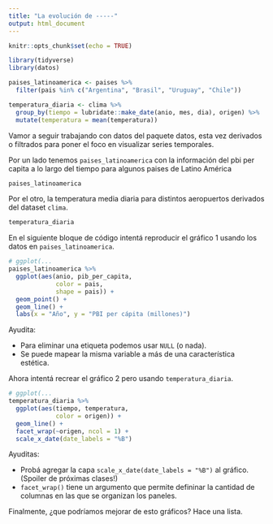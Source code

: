 ```yaml
---
title: "La evolución de -----"
output: html_document
---
```


```r
knitr::opts_chunk$set(echo = TRUE)

library(tidyverse)
library(datos)

paises_latinoamerica <- paises %>% 
  filter(pais %in% c("Argentina", "Brasil", "Uruguay", "Chile"))

temperatura_diaria <- clima %>% 
  group_by(tiempo = lubridate::make_date(anio, mes, dia), origen) %>% 
  mutate(temperatura = mean(temperatura)) 
```

Vamor a seguir trabajando con datos del paquete datos, esta vez derivados o filtrados para poner el foco en visualizar series temporales. 

Por un lado tenemos `paises_latinoamerica` con la información del pbi per capita a lo largo del tiempo para algunos paises de Latino América

```r
paises_latinoamerica
```

Por el otro, la temperatura media diaria para distintos aeropuertos derivados del dataset `clima`. 

```r
temperatura_diaria
```

En el siguiente bloque de código intentá reproducir el gráfico 1 usando los datos en `paises_latinoamerica`.

```r
# ggplot(...
paises_latinoamerica %>% 
  ggplot(aes(anio, pib_per_capita, 
             color = pais,
             shape = pais)) +
  geom_point() +
  geom_line() +
  labs(x = "Año", y = "PBI per cápita (millones)")
```

Ayudita:

* Para eliminar una etiqueta podemos usar `NULL` (o nada).
* Se puede mapear la misma variable a más de una característica estética.

Ahora intentá recrear el gráfico 2 pero usando `temperatura_diaria`.

```r
# ggplot(...
temperatura_diaria %>% 
  ggplot(aes(tiempo, temperatura,
             color = origen)) +
  geom_line() +
  facet_wrap(~origen, ncol = 1) +
  scale_x_date(date_labels = "%B")
```

Ayuditas:

* Probá agregar la capa `scale_x_date(date_labels = "%B")` al gráfico. (Spoiler de próximas clases!)
* `facet_wrap()` tiene un argumento que permite defininar la cantidad de columnas en las que se organizan los paneles. 

Finalmente, ¿que podríamos mejorar de esto gráficos? Hace una lista. 
